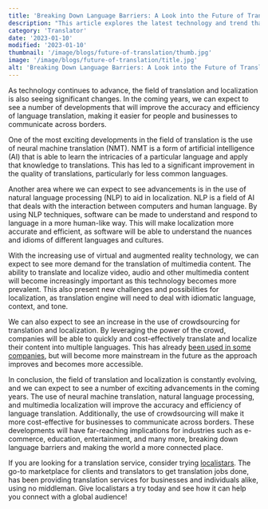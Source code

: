 ```yaml
---
title: 'Breaking Down Language Barriers: A Look into the Future of Translation and Localization'
description: "This article explores the latest technology and trend that are shaping the industry of translation and localization. The article highlights the importance of neural machine translation, natural language processing, multimedia localization, and crowdsourcing for efficient and accurate translations."
category: 'Translator'
date: '2023-01-10'
modified: '2023-01-10'
thumbnail: '/image/blogs/future-of-translation/thumb.jpg'
image: '/image/blogs/future-of-translation/title.jpg'
alt: 'Breaking Down Language Barriers: A Look into the Future of Translation and Localization'
---
```


As technology continues to advance, the field of translation and localization is also seeing significant changes. In the coming years, we can expect to see a number of developments that will improve the accuracy and efficiency of language translation, making it easier for people and businesses to communicate across borders.

One of the most exciting developments in the field of translation is the use of neural machine translation (NMT). NMT is a form of artificial intelligence (AI) that is able to learn the intricacies of a particular language and apply that knowledge to translations. This has led to a significant improvement in the quality of translations, particularly for less common languages.

Another area where we can expect to see advancements is in the use of natural language processing (NLP) to aid in localization. NLP is a field of AI that deals with the interaction between computers and human language. By using NLP techniques, software can be made to understand and respond to language in a more human-like way. This will make localization more accurate and efficient, as software will be able to understand the nuances and idioms of different languages and cultures.

With the increasing use of virtual and augmented reality technology, we can expect to see more demand for the translation of multimedia content. The ability to translate and localize video, audio and other multimedia content will become increasingly important as this technology becomes more prevalent. This also present new challenges and possibilities for localization, as translation engine will need to deal with idiomatic language, context, and tone.

We can also expect to see an increase in the use of crowdsourcing for translation and localization. By leveraging the power of the crowd, companies will be able to quickly and cost-effectively translate and localize their content into multiple languages. This has already [been used in some companies](https://docs.locize.com/guides-tips-and-tricks/working-with-translators#use-the-crowdbased-service-branched-projects), but will become more mainstream in the future as the approach improves and becomes more accessible.

In conclusion, the field of translation and localization is constantly evolving, and we can expect to see a number of exciting advancements in the coming years. The use of neural machine translation, natural language processing, and multimedia localization will improve the accuracy and efficiency of language translation. Additionally, the use of crowdsourcing will make it more cost-effective for businesses to communicate across borders. These developments will have far-reaching implications for industries such as e-commerce, education, entertainment, and many more, breaking down language barriers and making the world a more connected place.

If you are looking for a translation service, consider trying [localistars](/). The go-to marketplace for clients and translators to get translation jobs done, has been providing translation services for businesses and individuals alike, using no middleman. Give localistars a try today and see how it can help you connect with a global audience!
